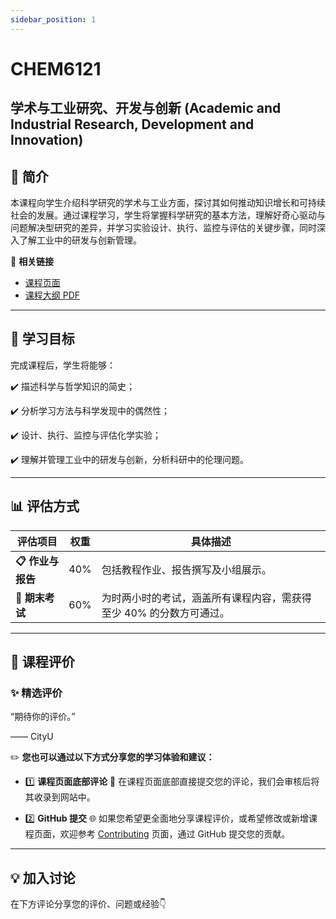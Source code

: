 ```yaml
---
sidebar_position: 1
---
```


# CHEM6121
## 学术与工业研究、开发与创新 (Academic and Industrial Research, Development and Innovation)

## **📘 简介**
本课程向学生介绍科学研究的学术与工业方面，探讨其如何推动知识增长和可持续社会的发展。通过课程学习，学生将掌握科学研究的基本方法，理解好奇心驱动与问题解决型研究的差异，并学习实验设计、执行、监控与评估的关键步骤，同时深入了解工业中的研发与创新管理。

🔗 **相关链接**
- [课程页面](https://www.cityu.edu.hk/catalogue/pg/202425/course/CHEM6121.htm)
- [课程大纲 PDF](https://www.cityu.edu.hk/catalogue/pg/202425/course/CHEM6121.pdf)

---

## **🎯 学习目标**

完成课程后，学生将能够：

✔️ 描述科学与哲学知识的简史；

✔️ 分析学习方法与科学发现中的偶然性；

✔️ 设计、执行、监控与评估化学实验；

✔️ 理解并管理工业中的研发与创新，分析科研中的伦理问题。

---

## **📊 评估方式**

| **评估项目**             | **权重** | **具体描述**                                                                                       |
|-------------------------|---------|---------------------------------------------------------------------------------------------------|
| **📋 作业与报告**         | 40%      | 包括教程作业、报告撰写及小组展示。                                                                    |
| **📝 期末考试**           | 60%      | 为时两小时的考试，涵盖所有课程内容，需获得至少 40% 的分数方可通过。                                          |

---

## **💬 课程评价**

### ✨ **精选评价**
<div className={commentStyles.commentBox}>
    <p className={commentStyles.commentText}>
        “期待你的评价。”
    </p>
    <p className={commentStyles.commentAuthor}>—— CityU</p>
</div>

✏️ **您也可以通过以下方式分享您的学习体验和建议：**

- 1️⃣ **课程页面底部评论**
💬 在课程页面底部直接提交您的评论，我们会审核后将其收录到网站中。

- 2️⃣ **GitHub 提交**
🌐 如果您希望更全面地分享课程评价，或希望修改或新增课程页面，欢迎参考 [Contributing](https://penjc.github.io/cityU-navigator/contributing) 页面，通过 GitHub 提交您的贡献。

---

## **💡 加入讨论**

在下方评论分享您的评价、问题或经验👇
<Utterances />